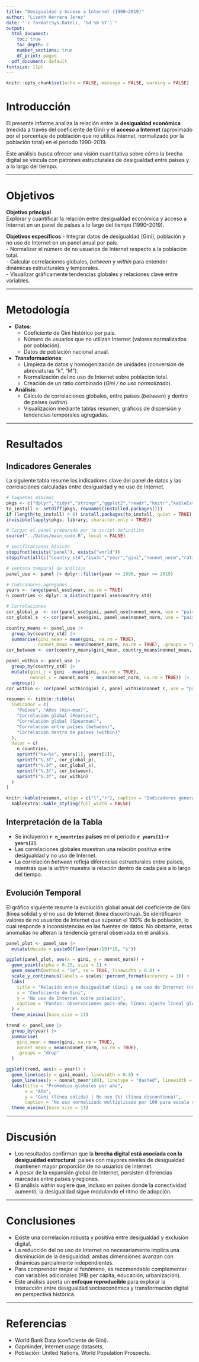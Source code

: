 ```yaml
---
title: "Desigualdad y Acceso a Internet (1990–2019)"
author: "Lizeth Herrera Jerez"
date: "`r format(Sys.Date(), '%d %b %Y')`"
output:
  html_document:
    toc: true
    toc_depth: 2
    number_sections: true
    df_print: paged
  pdf_document: default
fontsize: 11pt
---
```



```r
knitr::opts_chunk$set(echo = FALSE, message = FALSE, warning = FALSE)
```

# Introducción

El presente informe analiza la relación entre la **desigualdad económica** (medida a través del coeficiente de Gini) y el **acceso a Internet** (aproximado por el porcentaje de población que no utiliza Internet, normalizado por la población total) en el periodo 1990–2019.  

Este análisis busca ofrecer una visión cuantitativa sobre cómo la brecha digital se vincula con patrones estructurales de desigualdad entre países y a lo largo del tiempo.

---

# Objetivos

**Objetivo principal**  
Explorar y cuantificar la relación entre desigualdad económica y acceso a Internet en un panel de países a lo largo del tiempo (1990–2019).  

**Objetivos específicos**
- Integrar datos de desigualdad (Gini), población y no uso de Internet en un panel anual por país.  
- Normalizar el número de no usuarios de Internet respecto a la población total.  
- Calcular correlaciones globales, *between* y *within* para entender dinámicas estructurales y temporales.  
- Visualizar gráficamente tendencias globales y relaciones clave entre variables.  

---

# Metodología

- **Datos**:  
  - Coeficiente de Gini histórico por país.  
  - Número de usuarios que no utilizan Internet (valores normalizados por población).  
  - Datos de población nacional anual.  

- **Transformaciones**:  
  - Limpieza de datos y homogenización de unidades (conversión de abreviaturas “k”, “M”).  
  - Normalización del no uso de Internet sobre población total.  
  - Creación de un ratio combinado (*Gini / no uso normalizado*).  

- **Análisis**:  
  - Cálculo de correlaciones globales, entre países (*between*) y dentro de países (*within*).  
  - Visualización mediante tablas resumen, gráficos de dispersión y tendencias temporales agregadas.  

---

# Resultados

## Indicadores Generales

La siguiente tabla resume los indicadores clave del panel de datos y las correlaciones calculadas entre desigualdad y no uso de Internet.


```r
# Paquetes mínimos
pkgs <- c("dplyr","tidyr","stringr","ggplot2","readr","knitr","kableExtra", "here")
to_install <- setdiff(pkgs, rownames(installed.packages()))
if (length(to_install) > 0) install.packages(to_install, quiet = TRUE)
invisible(lapply(pkgs, library, character.only = TRUE))

# Cargar el panel preparado por tu script definitivo
source("../Datos/main_code.R", local = FALSE)

# Verificaciones básicas
stopifnot(exists("panel"), exists("world"))
stopifnot(all(c("country_std","iso3c","year","gini","nonnet_norm","ratio") %in% names(panel)))

# Ventana temporal de análisis
panel_use <- panel |> dplyr::filter(year >= 1990, year <= 2019)

```

```r
# Indicadores agregados
years <- range(panel_use$year, na.rm = TRUE)
n_countries <- dplyr::n_distinct(panel_use$country_std)

# Correlaciones
cor_global_p  <- cor(panel_use$gini, panel_use$nonnet_norm, use = "pairwise.complete.obs", method = "pearson")
cor_global_s  <- cor(panel_use$gini, panel_use$nonnet_norm, use = "pairwise.complete.obs", method = "spearman")

country_means <- panel_use |>
  group_by(country_std) |>
  summarise(gini_mean = mean(gini, na.rm = TRUE),
            nonnet_mean = mean(nonnet_norm, na.rm = TRUE), .groups = "drop")
cor_between <- cor(country_means$gini_mean, country_means$nonnet_mean, use = "pairwise.complete.obs")

panel_within <- panel_use |>
  group_by(country_std) |>
  mutate(gini_c = gini - mean(gini, na.rm = TRUE),
         nonnet_c = nonnet_norm - mean(nonnet_norm, na.rm = TRUE)) |>
  ungroup()
cor_within <- cor(panel_within$gini_c, panel_within$nonnet_c, use = "pairwise.complete.obs")

resumen <- tibble::tibble(
  Indicador = c(
    "Países", "Años (min–max)",
    "Correlación global (Pearson)",
    "Correlación global (Spearman)",
    "Correlación entre países (between)",
    "Correlación dentro de países (within)"
  ),
  Valor = c(
    n_countries,
    sprintf("%s–%s", years[1], years[2]),
    sprintf("%.3f", cor_global_p),
    sprintf("%.3f", cor_global_s),
    sprintf("%.3f", cor_between),
    sprintf("%.3f", cor_within)
  )
)

knitr::kable(resumen, align = c("l","r"), caption = "Indicadores generales y correlaciones Gini vs no-uso de Internet normalizado") |>
  kableExtra::kable_styling(full_width = FALSE)

```
## Interpretación de la Tabla

- Se incluyeron **`r n_countries` países** en el periodo **`r years[1]`–`r years[2]`**.  
- Las correlaciones globales muestran una relación positiva entre desigualdad y no uso de Internet.  
- La correlación *between* refleja diferencias estructurales entre países, mientras que la *within* muestra la relación dentro de cada país a lo largo del tiempo.  


## Evolución Temporal

El gráfico siguiente resume la evolución global anual del coeficiente de Gini (línea sólida) y el no uso de Internet (línea discontinua). Se identificaron valores de no usuarios de Internet que superan el 100% de la población, lo cual responde a inconsistencias en las fuentes de datos. No obstante, estas anomalías no alteran la tendencia general observada en el análisis.

```r
panel_plot <- panel_use |>
  mutate(decade = paste0(floor(year/10)*10, "s"))

ggplot(panel_plot, aes(x = gini, y = nonnet_norm)) +
  geom_point(alpha = 0.25, size = 1) +
  geom_smooth(method = "lm", se = TRUE, linewidth = 0.8) +
  scale_y_continuous(labels = scales::percent_format(accuracy = 1)) +
  labs(
    title = "Relación entre desigualdad (Gini) y no uso de Internet (normalizado)",
    x = "Coeficiente de Gini",
    y = "No uso de Internet sobre población",
    caption = "Puntos: observaciones país-año; línea: ajuste lineal global."
  ) +
  theme_minimal(base_size = 11)

```

```r
trend <- panel_use |>
  group_by(year) |>
  summarise(
    gini_mean = mean(gini, na.rm = TRUE),
    nonnet_mean = mean(nonnet_norm, na.rm = TRUE),
    .groups = "drop"
  )

ggplot(trend, aes(x = year)) +
  geom_line(aes(y = gini_mean), linewidth = 0.8) +
  geom_line(aes(y = nonnet_mean*100), linetype = "dashed", linewidth = 0.8) +
  labs(title = "Promedios globales por año",
       x = "Año",
       y = "Gini (línea sólida) | No uso (%) (línea discontinua)",
       caption = "No uso normalizado multiplicado por 100 para escala comparable en el gráfico.") +
  theme_minimal(base_size = 11)
```

---

# Discusión

- Los resultados confirman que la **brecha digital está asociada con la desigualdad estructural**: países con mayores niveles de desigualdad mantienen mayor proporción de no usuarios de Internet.  
- A pesar de la expansión global de Internet, persisten diferencias marcadas entre países y regiones.  
- El análisis *within* sugiere que, incluso en países donde la conectividad aumentó, la desigualdad sigue modulando el ritmo de adopción.  

---

# Conclusiones

- Existe una correlación robusta y positiva entre desigualdad y exclusión digital.  
- La reducción del no uso de Internet no necesariamente implica una disminución de la desigualdad: ambas dimensiones avanzan con dinámicas parcialmente independientes.  
- Para comprender mejor el fenómeno, es recomendable complementar con variables adicionales (PIB per cápita, educación, urbanización).  
- Este análisis aporta un **enfoque reproducible** para explorar la interacción entre desigualdad socioeconómica y transformación digital en perspectiva histórica.  

---

# Referencias

- World Bank Data (coeficiente de Gini).  
- Gapminder, Internet usage datasets.  
- Población: United Nations, World Population Prospects.  
